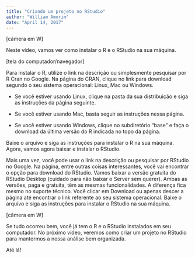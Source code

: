 ```yaml
---
title: "Criando um projeto no RStudio"
author: "William Amorim"
date: "April 14, 2017"
---
```


[câmera em W]

Neste vídeo, vamos ver como instalar o R e o RStudio na sua máquina.

[tela do computador/navegador]

Para instalar o R, utilize o link na descrição ou simplesmente pesquisar por R Cran no Google. Na página do CRAN, clique no link para download segundo o seu sistema operacional: Linux, Mac ou Windows.

- Se você estiver usando Linux, clique na pasta da sua distribuição e siga as instruções da página seguinte.

- Se você estiver usando Mac, basta seguir as instruções nessa página.

- Se você estiver usando Windows, clique no subdiretório "base" e faça o download da última versão do R indicada no topo da página.

Baixe o arquivo e siga as instruções para instalar o R na sua máquina. Agora, vamos agora baixar e instalar o RStudio.

Mais uma vez, você pode usar o link na descrição ou pesquisar por RStudio no Google. Na página, entre outras coisas interessantes, você vai encontrar o opção para download do RStudio. Vamos baixar a versão gratuita do RStudio Desktop (cuidado para não baixar o Server sem querer). Ambas as versões, paga e gratuita, têm as mesmas funcionalidades. A diferença fica mesmo no suporte técnico. Você clicar em Download ou apenas descer a página até encontrar o link referente ao seu sistema operacional. Baixe o arquivo e siga as instruções para instalar o RStudio na sua máquina.


[câmera em W]

Se tudo ocorreu bem, você já tem o R e o RStudio instalados em seu computador. No próximo vídeo, veremos como criar um projeto no RStudio para mantermos a nossa análise bem organizada.

Até lá!
